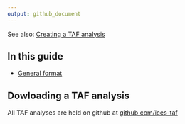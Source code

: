 ```yaml
---
output: github_document
---
```


See also:
[Creating a TAF analysis](Creating-a-TAF-analysis)

## In this guide

- [General format](#general-format)

## Dowloading a TAF analysis

All TAF analyses are held on github at [github.com/ices-taf](https://github.com/ices-taf)
